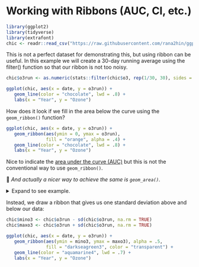 # Working with Ribbons (AUC, CI, etc.) {#ribbons}

```r
library(ggplot2)
library(tidyverse)
library(extrafont)
chic <- readr::read_csv("https://raw.githubusercontent.com/rana2hin/ggplot_guide/master/chicago_data.csv")
```

This is not a perfect dataset for demonstrating this, but using ribbon can be useful. In this example we will create a 30-day running average using the filter() function so that our ribbon is not too noisy.

```r
chic$o3run <- as.numeric(stats::filter(chic$o3, rep(1/30, 30), sides = 2))

ggplot(chic, aes(x = date, y = o3run)) +
   geom_line(color = "chocolate", lwd = .8) +
   labs(x = "Year", y = "Ozone")
```

How does it look if we fill in the area below the curve using the `geom_ribbon()` function?

```r
ggplot(chic, aes(x = date, y = o3run)) +
   geom_ribbon(aes(ymin = 0, ymax = o3run),
               fill = "orange", alpha = .4) +
   geom_line(color = "chocolate", lwd = .8) +
   labs(x = "Year", y = "Ozone")
```

Nice to indicate the [area under the curve (AUC)](https://en.wikipedia.org/wiki/Area_under_the_curve_(pharmacokinetics)) but this is not the conventional way to use `geom_ribbon()`.

💁 *And actually a nicer way to achieve the same is `geom_area()`.*

<details>

<summary>Expand to see example.</summary>

```r
ggplot(chic, aes(x = date, y = o3run)) +
   geom_area(color = "chocolate", lwd = .8,
             fill = "orange", alpha = .4) +
   labs(x = "Year", y = "Ozone")
```

</details>

Instead, we draw a ribbon that gives us one standard deviation above and below our data:

```r
chic$mino3 <- chic$o3run - sd(chic$o3run, na.rm = TRUE)
chic$maxo3 <- chic$o3run + sd(chic$o3run, na.rm = TRUE)

ggplot(chic, aes(x = date, y = o3run)) +
   geom_ribbon(aes(ymin = mino3, ymax = maxo3), alpha = .5,
               fill = "darkseagreen3", color = "transparent") +
   geom_line(color = "aquamarine4", lwd = .7) +
   labs(x = "Year", y = "Ozone")
```
